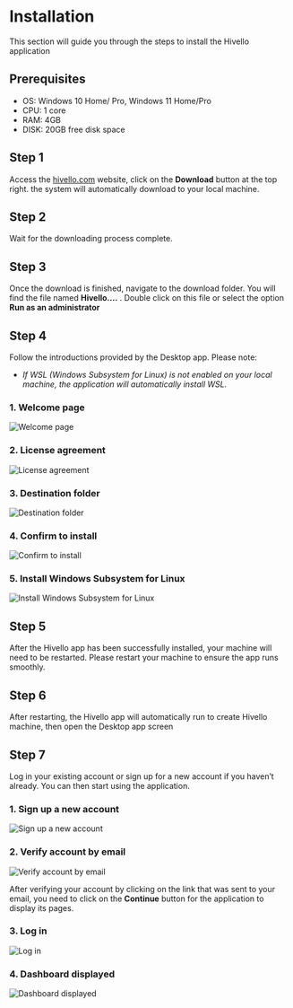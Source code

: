 # Installation

This section will guide you through the steps to install the Hivello application

## Prerequisites

- OS: Windows 10 Home/ Pro, Windows 11 Home/Pro
- CPU: 1 core
- RAM: 4GB
- DISK: 20GB free disk space

## Step 1

Access the [hivello.com](https://hivello.com/) website, click on the **Download** button at the top right. the system will automatically download to your local machine.

## Step 2

Wait for the downloading process complete.

## Step 3

Once the download is finished, navigate to the download folder. You will find the file named **Hivello....** . Double click on this file or select the option **Run as an administrator**

## Step 4

Follow the introductions provided by the Desktop app. Please note:
- _If WSL (Windows Subsystem for Linux) is not enabled on your local machine, the application will automatically install WSL._

### 1. Welcome page
![ Welcome page](/images/installation/welcome-page.png)

### 2. License agreement
![License agreement](/images/installation/license-agreement.png)

### 3. Destination folder
![Destination folder](/images/installation/destination-folder.png)

### 4. Confirm to install
![Confirm to install](/images/installation/confirm-to-install.png)

### 5. Install Windows Subsystem for Linux
![Install Windows Subsystem for Linux](/images/installation/install-windows-subsystem-for-linux.png)

## Step 5

After the Hivello app has been successfully installed, your machine will need to be restarted. Please restart your machine to ensure the app runs smoothly.

## Step 6

After restarting, the Hivello app will automatically run to create Hivello machine, then open the Desktop app screen

## Step 7

Log in your existing account or sign up for a new account if you haven’t already. You can then start using the application.

### 1. Sign up a new account

![Sign up a new account](/images/installation/sign-up-a-new-account.png)

### 2. Verify account by email

![Verify account by email](/images/installation/verify-account-by-email.png)

After verifying your account by clicking on the link that was sent to your email, you need to click on the **Continue** button for the application to display its pages.

### 3. Log in

![Log in](/images/installation/login.png)

### 4. Dashboard displayed

![Dashboard displayed](/images/installation/dashboard-displayed.png)

